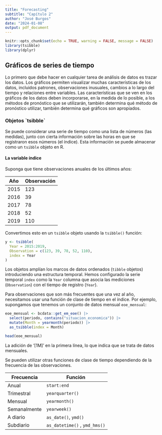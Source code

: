 ```yaml
---
title: "Forecasting"
subtitle: "Capítulo 2"
author: "José Burgos"
date: "2024-01-08"
output: pdf_document
---
```


```r
knitr::opts_chunk$set(echo = TRUE, warning = FALSE, message = FALSE)
library(tsibble)
library(dplyr)
```

## Gráficos de series de tiempo

Lo primero que debe hacer en cualquier tarea de análisis de datos es trazar los datos. Los gráficos permiten visualizar muchas características de los datos, incluidos patrones, observaciones inusuales, cambios a lo largo del tiempo y relaciones entre variables. Las características que se ven en los gráficos de los datos deben incorporarse, en la medida de lo posible, a los métodos de pronóstico que se utilizarán, también determina qué método de pronóstico utilizar, también determina qué gráficos son apropiados.

### Objetos \`tsibble\`

Se puede considerar una serie de tiempo como una lista de números (las medidas), junto con cierta información sobre las horas en que se registraron esos números (el índice). Esta información se puede almacenar como un `tsibble` objeto en R.

#### La variable índice

Suponga que tiene observaciones anuales de los últimos años:

| Año  | Observación |
|------|-------------|
| 2015 | 123         |
| 2016 | 39          |
| 2017 | 78          |
| 2018 | 52          |
| 2019 | 110         |

Convertimos esto en un `tsibble` objeto usando la `tsibble()` función:

```r
y <- tsibble(
  Year = 2015:2019,
  Observation = c(123, 39, 78, 52, 110),
  index = Year
)
```

Los objetos amplían los marcos de datos ordenados (`tibble` objetos) introduciendo una estructura temporal. Hemos configurado la serie temporal `index` como la `Year` columna que asocia las mediciones (`Observation`) con el tiempo de registro (`Year`).

Para observaciones que son más frecuentes que una vez al año, necesitamos usar una función de clase de tiempo en el índice. Por ejemplo, supongamos que tenemos un conjunto de datos mensual `eoe_mensual`:

```r

eoe_mensual <- bcdata::get_em_eoe() |> 
  select(periodo, contains("situacion_economica")) |> 
  mutate(Month = yearmonth(periodo)) |> 
  as_tsibble(index = Month)

head(eoe_mensual)
```

La adición de '[1M]' en la primera línea, lo que indica que se trata de datos mensuales.

Se pueden utilizar otras funciones de clase de tiempo dependiendo de la frecuencia de las observaciones.

| Frecuencia   | Función                       |
|--------------|-------------------------------|
| Anual        | `start:end`                   |
| Trimestral   | `yearquarter()`               |
| Mensual      | `yearmonth()`                 |
| Semanalmente | `yearweek()`                  |
| A diario     | `as_date()`, `ymd()`          |
| Subdiario    | `as_datetime()` , `ymd_hms()` |
